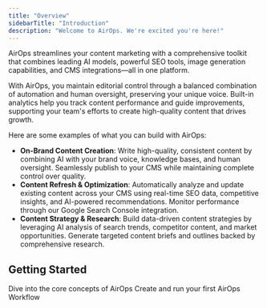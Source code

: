 ```yaml
---
title: "Overview"
sidebarTitle: "Introduction"
description: "Welcome to AirOps. We're excited you're here!"
---
```


AirOps streamlines your content marketing with a comprehensive toolkit that combines leading AI models, powerful SEO tools, image generation capabilities, and CMS integrations—all in one platform.

With AirOps, you maintain editorial control through a balanced combination of automation and human oversight, preserving your unique voice. Built-in analytics help you track content performance and guide improvements, supporting your team's efforts to create high-quality content that drives growth.

Here are some examples of what you can build with AirOps:

- **On-Brand Content Creation**: Write high-quality, consistent content by combining AI with your brand voice, knowledge bases, and human oversight. Seamlessly publish to your CMS while maintaining complete control over quality.
- **Content Refresh & Optimization**: Automatically analyze and update existing content across your CMS using real-time SEO data, competitive insights, and AI-powered recommendations. Monitor performance through our Google Search Console integration.
- **Content Strategy & Research**: Build data-driven content strategies by leveraging AI analysis of search trends, competitor content, and market opportunities. Generate targeted content briefs and outlines backed by comprehensive research.

## Getting Started

<Columns cols={2}>
<Card title="Core Concepts" img="/images/getting-started/core-concepts.png" href="/getting-started/readme/readme">
Dive into the core concepts of AirOps
</Card>

<Card title="Building your first Workflow" img="/images/getting-started/building-your-first-workflow.png" href="/getting-started/readme/building-your-first-workflow">
Create and run your first AirOps Workflow
</Card>
</Columns>
